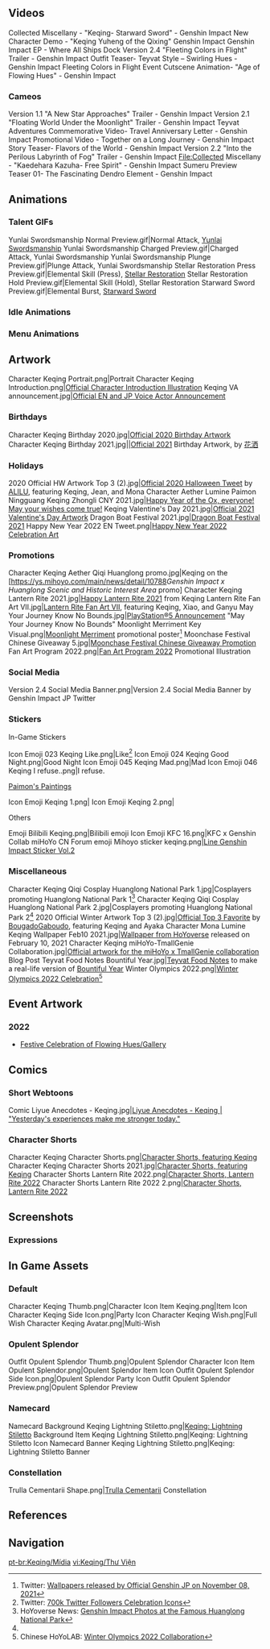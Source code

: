 {{CharacterTabs}}<!-- Only media posted by HoYoverse. This includes artwork (made in-house or commissioned) and promotional videos. The exception is GIFs of the character using their talents. Make sure to cite the source.-->
==Videos==
<gallery hideaddbutton="true" captionalign="center">
Collected Miscellany - "Keqing- Starward Sword" - Genshin Impact
New Character Demo - "Keqing Yuheng of the Qixing" Genshin Impact
Genshin Impact EP - Where All Ships Dock
Version 2.4 "Fleeting Colors in Flight" Trailer - Genshin Impact
Outfit Teaser- Teyvat Style – Swirling Hues - Genshin Impact
Fleeting Colors in Flight Event Cutscene Animation- "Age of Flowing Hues" - Genshin Impact
</gallery>

===Cameos===
<!--chronological order-->
<gallery hideaddbutton="true" captionalign="center">
Version 1.1 "A New Star Approaches" Trailer - Genshin Impact
Version 2.1 "Floating World Under the Moonlight" Trailer - Genshin Impact
Teyvat Adventures Commemorative Video- Travel Anniversary Letter - Genshin Impact
Promotional Video - Together on a Long Journey - Genshin Impact
Story Teaser- Flavors of the World - Genshin Impact
Version 2.2 "Into the Perilous Labyrinth of Fog" Trailer - Genshin Impact
File:Collected Miscellany - "Kaedehara Kazuha- Free Spirit" - Genshin Impact
Sumeru Preview Teaser 01- The Fascinating Dendro Element - Genshin Impact
</gallery>

==Animations==
===Talent GIFs===
<gallery hideaddbutton="true" captionalign="center">
Yunlai Swordsmanship Normal Preview.gif|Normal Attack, [[Yunlai Swordsmanship]]
Yunlai Swordsmanship Charged Preview.gif|Charged Attack, Yunlai Swordsmanship
Yunlai Swordsmanship Plunge Preview.gif|Plunge Attack, Yunlai Swordsmanship
Stellar Restoration Press Preview.gif|Elemental Skill (Press), [[Stellar Restoration]]
Stellar Restoration Hold Preview.gif|Elemental Skill (Hold), Stellar Restoration
Starward Sword Preview.gif|Elemental Burst, [[Starward Sword]]
</gallery>

===Idle Animations===
{{Preview
|size=180px
|file1=Idle Keqing 1
|file2=Idle Keqing 2
}}

===Menu Animations===
{{Preview
|size=180px
|file1=Talent Menu Keqing
|file2=Weapon Menu Keqing
}}

==Artwork==
<!--keep images in chronological order-->
<gallery hideaddbutton="true" captionalign="center">
Character Keqing Portrait.png|Portrait
Character Keqing Introduction.png|[https://twitter.com/GenshinImpact/status/1304963006779002881 Official Character Introduction Illustration]
Keqing VA announcement.jpg|[https://twitter.com/GenshinImpact/status/1326358990100467712 Official EN and JP Voice Actor Announcement]
</gallery>

===Birthdays===
<gallery hideaddbutton="true" captionalign="center">
Character Keqing Birthday 2020.jpg|[https://twitter.com/GenshinImpact/status/1329635580070813698 Official 2020 Birthday Artwork]
Character Keqing Birthday 2021.jpg||[https://twitter.com/GenshinImpact/status/1461907151778037762 Official 2021] Birthday Artwork, by [https://weibo.com/n/Hanasa_%E8%8A%B1%E6%B4%92 花洒]
</gallery>

===Holidays===
<gallery hideaddbutton="true" captionalign="center">
2020 Official HW Artwork Top 3 (2).jpg|[https://twitter.com/GenshinImpact/status/1322635961403019264 Official 2020 Halloween Tweet] by [https://twitter.com/AliluKohai ALILU], featuring Keqing, Jean, and Mona
Character Aether Lumine Paimon Ningguang Keqing Zhongli CNY 2021.jpg|[https://twitter.com/GenshinImpact/status/1359839853257650176 Happy Year of the Ox, everyone! May your wishes come true!]
Keqing Valentine's Day 2021.jpg|[https://twitter.com/GenshinImpact/status/1360808486515351552 Official 2021 Valentine's Day Artwork]
Dragon Boat Festival 2021.jpg|[https://bbs.mihoyo.com/ys/article/6807440 Dragon Boat Festival 2021]
Happy New Year 2022 EN Tweet.png|[https://twitter.com/GenshinImpact/status/1477127445975339016 Happy New Year 2022 Celebration Art]
</gallery>

===Promotions===
<gallery hideaddbutton="true" captionalign="center">
Character Keqing Aether Qiqi Huanglong promo.jpg|Keqing on the [https://ys.mihoyo.com/main/news/detail/10788''Genshin Impact x Huanglong Scenic and Historic Interest Area'' promo]
Character Keqing Lantern Rite 2021.jpg|[https://twitter.com/GenshinImpact/status/1361525713388601350 Happy Lantern Rite 2021] from Keqing
Lantern Rite Fan Art VII.jpg|[https://twitter.com/GenshinImpact/status/1362250487437918210 Lantern Rite Fan Art VII], featuring Keqing, Xiao, and Ganyu
May Your Journey Know No Bounds.jpg|[https://twitter.com/GenshinImpact/status/1387165515198599175 PlayStation®5 Announcement] "May Your Journey Know No Bounds"
Moonlight Merriment Key Visual.png|[[Moonlight Merriment]] promotional poster<ref>Twitter: [https://twitter.com/Genshin_7/status/1457558498816901122 Wallpapers released by Official Genshin JP on November 08, 2021]</ref>
Moonchase Festival Chinese Giveaway 5.jpg|[https://bbs.mihoyo.com/ys/article/10324659 Moonchase Festival Chinese Giveaway Promotion]
Fan Art Program 2022.png|[https://www.hoyolab.com/article/1943442 Fan Art Program 2022] Promotional Illustration <!--2022-01-15-->
</gallery>

===Social Media===
<gallery hideaddbutton="true" captionalign="center">
Version 2.4 Social Media Banner.png|Version 2.4 Social Media Banner by Genshin Impact JP Twitter
</gallery>

===Stickers===
;In-Game Stickers
<gallery hideaddbutton="true" captionalign="center">
Icon Emoji 023 Keqing Like.png|Like<ref>Twitter: [https://twitter.com/Genshin_7/status/1331440084432818183 700k Twitter Followers Celebration Icons]</ref>
Icon Emoji 024 Keqing Good Night.png|Good Night
Icon Emoji 045 Keqing Mad.png|Mad
Icon Emoji 046 Keqing I refuse..png|I refuse.
</gallery>

;[https://twitter.com/GenshinImpact/status/1461182378387382276 Paimon's Paintings]

<gallery hideaddbutton="true" captionalign="center">
Icon Emoji Keqing 1.png|<!-- 2021-11-18 -->
Icon Emoji Keqing 2.png|<!-- 2021-11-18 -->
</gallery>

;Others
<gallery hideaddbutton="true" captionalign="center">
Emoji Bilibili Keqing.png|Bilibili emoji
Icon Emoji KFC 16.png|KFC x Genshin Collab miHoYo CN Forum emoji
Mihoyo sticker keqing.png|[https://store.line.me/stickershop/product/14369332/en Line Genshin Impact Sticker Vol.2]
</gallery>

===Miscellaneous===
<gallery hideaddbutton="true" captionalign="center">
Character Keqing Qiqi Cosplay Huanglong National Park 1.jpg|Cosplayers promoting Huanglong National Park 1<ref name="cosplay MHY news">HoYoverse News: [https://genshin.hoyoverse.com/en/news/detail/6050 Genshin Impact Photos at the Famous Huanglong National Park]</ref> <!--2020-10-22-->
Character Keqing Qiqi Cosplay Huanglong National Park 2.jpg|Cosplayers promoting Huanglong National Park 2<ref name="cosplay MHY news" />
2020 Official Winter Artwork Top 3 (2).jpg|[https://twitter.com/GenshinImpact/status/1345065338229071872 Official Top 3 Favorite] by [https://twitter.com/BougadoGaboudo BougadoGaboudo], featuring Keqing and Ayaka <!--2021-01-02-->
Character Mona Lumine Keqing Wallpaper Feb10 2021.jpg|[https://twitter.com/GenshinImpact/status/1359355005577224196 Wallpaper from HoYoverse] released on February 10, 2021
Character Keqing miHoYo-TmallGenie Collaboration.jpg|[https://bbs.mihoyo.com/ys/article/8714354 Official artwork for the miHoYo x TmallGenie collaboration] <!--2021-08-20-->
Blog Post Teyvat Food Notes Bountiful Year.jpg|[[Teyvat Food Notes]] to make a real-life version of [[Bountiful Year]]<!--2022-01-31-->
Winter Olympics 2022.png|[https://twitter.com/GenshinImpact/status/1492084726882045961 Winter Olympics 2022 Celebration]<ref>Chinese HoYoLAB: [https://t.bilibili.com/625928209937638751 Winter Olympics 2022 Collaboration]</ref> <!--2022-02-11-->
</gallery>

==Event Artwork==
===2022===
*[[Festive Celebration of Flowing Hues/Gallery]]<!--2022-01-29-->

==Comics==
===Short Webtoons===
<gallery hideaddbutton="true" captionalign="center">
Comic Liyue Anecdotes - Keqing.jpg|[https://twitter.com/GenshinImpact/status/1361525715372363776 Liyue Anecdotes - Keqing <nowiki>|</nowiki> "Yesterday's experiences make me stronger today."]
</gallery>

===Character Shorts===
<gallery hideaddbutton="true" captionalign="center">
Character Keqing Character Shorts.png|[https://bbs.mihoyo.com/ys/article/2755240 Character Shorts, featuring Keqing]
Character Keqing Character Shorts 2021.jpg|[https://twitter.com/GenshinImpact/status/1461907153011318787 Character Shorts, featuring Keqing]<!--2021-11-20-->
Character Shorts Lantern Rite 2022.png|[https://twitter.com/GenshinImpact/status/1487999076503363587 Character Shorts, Lantern Rite 2022]<!--2022-01-31-->
Character Shorts Lantern Rite 2022 2.png|[https://twitter.com/GenshinImpact/status/1489086240322461697 Character Shorts, Lantern Rite 2022]<!--2022-02-03-->
</gallery>

==Screenshots==
===Expressions===
{{Character Expression
|character   = Keqing
|expression1 = Default
|expression2 = Happy
|expression3 = Disappointed
}}

==In Game Assets==
===Default===
<gallery hideaddbutton="true" captionalign="center">
Character Keqing Thumb.png|Character Icon
Item Keqing.png|Item Icon
Character Keqing Side Icon.png|Party Icon
Character Keqing Wish.png|Full Wish
Character Keqing Avatar.png|Multi-Wish
</gallery>

===Opulent Splendor===
{{Main|Opulent Splendor}}
<gallery hideaddbutton="true" captionalign="center">
Outfit Opulent Splendor Thumb.png|Opulent Splendor Character Icon
Item Opulent Splendor.png|Opulent Splendor Item Icon
Outfit Opulent Splendor Side Icon.png|Opulent Splendor Party Icon
Outfit Opulent Splendor Preview.png|Opulent Splendor Preview
</gallery>

===Namecard===
<gallery hideaddbutton="true" captionalign="center">
Namecard Background Keqing Lightning Stiletto.png|[[Keqing: Lightning Stiletto]] Background
Item Keqing Lightning Stiletto.png|Keqing: Lightning Stiletto Icon
Namecard Banner Keqing Lightning Stiletto.png|Keqing: Lightning Stiletto Banner
</gallery>
===Constellation===
<gallery hideaddbutton="true" captionalign="center">
Trulla Cementarii Shape.png|[[Trulla Cementarii]] Constellation
</gallery>

==References==
{{Reflist}}

==Navigation==
{{Character Navbox|link type=media}}
[[pt-br:Keqing/Mídia]]
[[vi:Keqing/Thư Viện]]